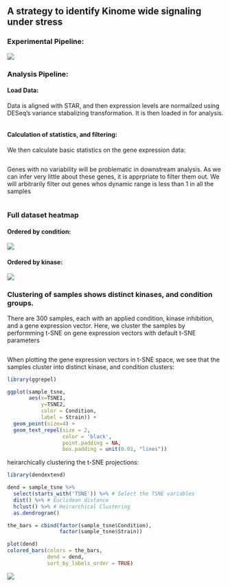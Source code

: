 ## A strategy to identify Kinome wide signaling under stress

### Experimental Pipeline:

![](img/Experiment_Cartoon.png)

### Analysis Pipeline:

#### Load Data:

Data is aligned with STAR, and then expression levels are normailzed using DESeq's variance stabalizing transformation. It is then loaded in for analysis.


```r
```

#### Calculation of statistics, and filtering:

We then calculate basic statistics on the gene expression data:

```r
```

Genes with no variability will be problematic in downstream analysis. As we can infer very little about these genes, it is apprpriate to filter them out. We will arbitrarily filter out genes whos dynamic range is less than 1 in all the samples

```r
```


### Full dataset heatmap

#### Ordered by condition:

![](img/by_condition.png)

#### Ordered by kinase:

![](img/by_strain.png)


### Clustering of samples shows distinct kinases, and condition groups.

There are 300 samples, each with an applied condition, kinase inhibition, and a gene expression vector. Here, we cluster the samples by performming t-SNE on gene expression vectors with default t-SNE parameters


```r
```


When plotting the gene expression vectors in t-SNE space, we see that the samples cluster into distinct kinase, and condition clusters:

```r
library(ggrepel)

ggplot(sample_tsne,
       aes(x=TSNE1, 
           y=TSNE2, 
           color = Condition, 
           label = Strain)) +
  geom_point(size=4) +
  geom_text_repel(size = 2,
                  color = 'black',
                  point.padding = NA,
                  box.padding = unit(0.01, "lines"))

```


heirarchically clustering the t-SNE projections:

```r
library(dendextend)

dend = sample_tsne %>% 
  select(starts_with('TSNE')) %>% # Select the TSNE variables 
  dist() %>% # Euclidean distance
  hclust() %>% # Heirarchical Clustering
  as.dendrogram()

the_bars = cbind(factor(sample_tsne$Condition), 
                 factor(sample_tsne$Strain))

plot(dend)
colored_bars(colors = the_bars, 
             dend = dend, 
             sort_by_labels_order = TRUE)

```



![](img/Kinase_Pipeline.png)

